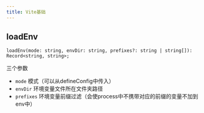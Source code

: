 ```yaml
---
title: Vite基础
---
```


## loadEnv

`loadEnv(mode: string, envDir: string, prefixes?: string | string[]): Record<string, string>;`

三个参数

- `mode` 模式（可以从defineConfig中传入）
- `envDir` 环境变量文件所在文件夹路径
- `prefixes` 环境变量前缀过滤（会使process中不携带对应的前缀的变量不加到env中）
